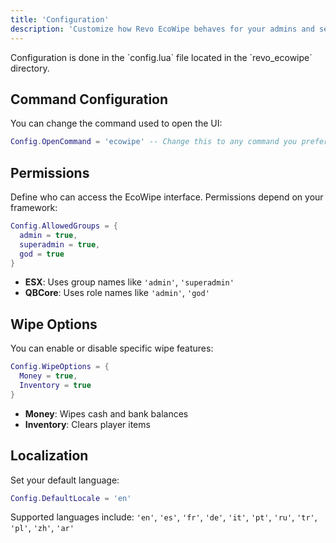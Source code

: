 ```yaml
---
title: 'Configuration'
description: 'Customize how Revo EcoWipe behaves for your admins and server needs.'
---
```


<Info>
  Configuration is done in the `config.lua` file located in the `revo_ecowipe` directory.
</Info>

## Command Configuration

You can change the command used to open the UI:

```lua
Config.OpenCommand = 'ecowipe' -- Change this to any command you prefer
```

## Permissions

Define who can access the EcoWipe interface. Permissions depend on your framework:

```lua
Config.AllowedGroups = {
  admin = true,
  superadmin = true,
  god = true
}
```

- **ESX**: Uses group names like `'admin'`, `'superadmin'`
- **QBCore**: Uses role names like `'admin'`, `'god'`

## Wipe Options

You can enable or disable specific wipe features:

```lua
Config.WipeOptions = {
  Money = true,
  Inventory = true
}
```

- **Money**: Wipes cash and bank balances
- **Inventory**: Clears player items

## Localization

Set your default language:

```lua
Config.DefaultLocale = 'en'
```

Supported languages include: `'en'`, `'es'`, `'fr'`, `'de'`, `'it'`, `'pt'`, `'ru'`, `'tr'`, `'pl'`, `'zh'`, `'ar'`
